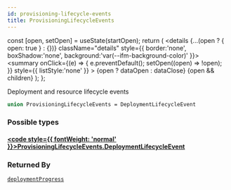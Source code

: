 ```yaml
---
id: provisioning-lifecycle-events
title: ProvisioningLifecycleEvents
---
```









  const [open, setOpen] = useState(startOpen);
  return (
    <details {...(open ? { open: true } : {})} className="details" style={{ border:'none', boxShadow:'none', background:'var(--ifm-background-color)' }}>
      <summary
        onClick={(e) => {
          e.preventDefault();
          setOpen((open) => !open);
        }}
        style={{ listStyle:'none' }}
      >
      {open ? dataOpen : dataClose}
      </summary>
      {open && children}
    </details>
  );
};








Deployment and resource lifecycle events


```graphql
union ProvisioningLifecycleEvents = DeploymentLifecycleEvent
```




### Possible types

#### [<code style={{ fontWeight: 'normal' }}>ProvisioningLifecycleEvents.<b>DeploymentLifecycleEvent</b></code>](/swapi/types/objects/deployment-lifecycle-event.mdx) <Badge class="badge badge--secondary " text="object"/> 







### Returned By

[`deploymentProgress`](/swapi/operations/subscriptions/deployment-progress.mdx)  <Badge class="badge badge--secondary badge--relation" text="subscription"/>